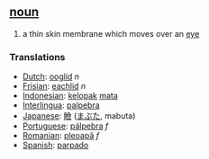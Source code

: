 == [[noun]] ==
# a thin skin membrane which moves over an [[eye]]

=== Translations ===
*[[Dutch]]: [[ooglid]] ''n''
*[[Frisian]]: [[eachlid]] ''n''
*[[Indonesian]]: [[kelopak]] [[mata]]
*[[Interlingua]]: [[palpebra]]
*[[Japanese]]: [[瞼]] ([[まぶた]], mabuta)
*[[Portuguese]]: [[pálpebra]] ''f''
*[[Romanian]]: [[pleoapă]] ''f''
*[[Spanish]]: [[parpado]]